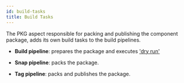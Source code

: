 ```yaml
---
id: build-tasks
title: Build Tasks
---
```


The PKG aspect responsible for packing and publishing the component package, adds its own build tasks to the build pipelines.

- **Build pipeline**: prepares the package and executes ['dry run'](https://docs.npmjs.com/cli/v7/commands/npm-publish#dry-run)

- **Snap pipeline**: packs the package.

- **Tag pipeline**: packs and publishes the package.
